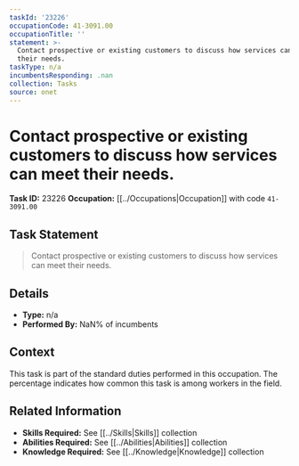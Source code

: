 ```yaml
---
taskId: '23226'
occupationCode: 41-3091.00
occupationTitle: ''
statement: >-
  Contact prospective or existing customers to discuss how services can meet
  their needs.
taskType: n/a
incumbentsResponding: .nan
collection: Tasks
source: onet
---
```

# Contact prospective or existing customers to discuss how services can meet their needs.

**Task ID:** 23226
**Occupation:** [[../Occupations|Occupation]] with code `41-3091.00`

## Task Statement

> Contact prospective or existing customers to discuss how services can meet their needs.

## Details

- **Type:** n/a
- **Performed By:** NaN% of incumbents

## Context

This task is part of the standard duties performed in this occupation. The percentage indicates how common this task is among workers in the field.

## Related Information

- **Skills Required:** See [[../Skills|Skills]] collection
- **Abilities Required:** See [[../Abilities|Abilities]] collection
- **Knowledge Required:** See [[../Knowledge|Knowledge]] collection
